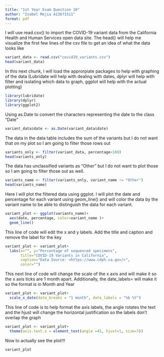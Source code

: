 ```yaml
---
title: "1st Year Exam Question 10"
author: "Isabel Mejia A13671511"
format: pdf
---
```


I will use read.csv() to import the COVID-19 variant data from the California Health and Human Services open data site. The head() will help me visualize the first few lines of the csv file to get an idea of what the data looks like
```r
variant_data <- read.csv("covid19_variants.csv")
head(variant_data)
```

In this next chunk, I will load the approrpiate packages to help with graphing of the data (Lubridate will help with dealing with dates, dplyr will help with filter and isolating which data to graph, ggplot will help with the actual plotting)
```r
library(lubridate)
library(dplyr)
library(ggplot2)
```

Using as.Date to convert the characters representing the date to the class "Date"

```r
variant_data$date <- as.Date(variant_data$date)
```

The data in the data table includes the sum of the variants but I do not want that on my plot so I am going to filter those rows out 
```r
variants_only <- filter(variant_data, percentage<100)
head(variants_only)
```

The data has unclassified variants as "Other" but I do not want to plot those so I am going to filter those out as well.
```r
variants_name <- filter(variants_only, variant_name != "Other")
head(variants_name)
```

Here I will plot the filtered data using ggplot. I will plot the date and percentage for each variant using geom_line() and will color the data by the variant name to be able to distinguish the data for each variant.
```r
variant_plot <- ggplot(variants_name)+
  aes(date, percentage, color=variant_name )+
  geom_line()
```

This line of code will edit the x and y labels. Add the title and caption and remove the label for the key
```r
variant_plot <- variant_plot+
  labs(x="", y="Percentage of sequenced specimens",
       title="COVID-19 Variants in California", 
       caption="Data Source: <https://www.cdph.ca.gov/>", 
       color="")
```

This next line of code will change the scale of the x axis and will make it so the x axis ticks are 1 month apart. Additionally, the date_labels=  will make it so the format is in Month and Year
```r
variant_plot <- variant_plot+
  scale_x_date(date_breaks = "1 month", date_labels = "%b %Y")
```

This line of code is to help format the axis labels, the angle rotates the text and the hjust will change the
horizontal justification so the labels don't overlap the graph

```r
variant_plot <- variant_plot+ 
  theme(axis.text.x = element_text(angle =45, hjust=1, size=7))
```

Now to actually see the plot!!!
```r
variant_plot
```

